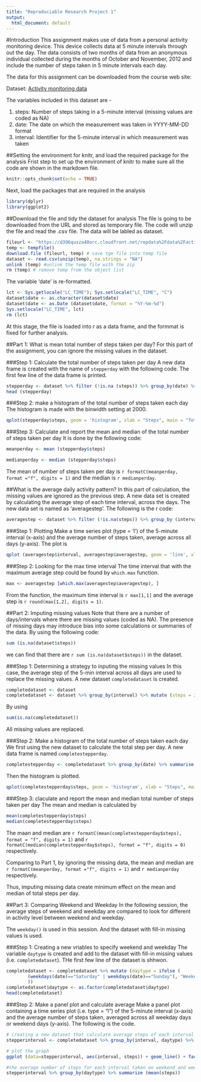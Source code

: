 ---
title: "Reproduciable Research Project 1"
output:
  html_document: default
---

#Introduction
This assignment makes use of data from a personal activity monitoring device. This device collects data at 5 minute intervals through out the day. The data consists of two months of data from an anonymous individual collected during the months of October and November, 2012 and include the number of steps taken in 5 minute intervals each day.

The data for this assignment can be downloaded from the course web site:

Dataset: [Activity monitoring data](https://d396qusza40orc.cloudfront.net/repdata%2Fdata%2Factivity.zip)

The variables included in this dataset are - 

1. steps: Number of steps taking in a 5-minute interval (missing values are coded as NA)
2. date: The date on which the measurement was taken in YYYY-MM-DD format
3. interval: Identifier for the 5-minute interval in which measurement was taken

##Setting the environment for knitr, and load the required package for the analysis
Frist step to set up the environment of knitr to make sure all the code are shown in the markdown file. 

```{r setup}
knitr::opts_chunk$set(echo = TRUE)
```

Next, load the packages that are required in the analysis
```{r package, results='hide', message=FALSE, warning=FALSE}
library(dplyr)
library(ggplot2)
```

##Download the file and tidy the dataset for analysis
The file is going to be downloaded from the URL and stored as temporary file. The code will unzip the file and read the .csv file. The data will be labled as dataset. 

```{r loading}
fileurl <- "https://d396qusza40orc.cloudfront.net/repdata%2Fdata%2Factivity.zip"
temp <- tempfile()
download.file (fileurl, temp) # save tge file into temp file
dataset <- read.csv(unzip(temp), na.strings = "NA")
unlink (temp) #unlink the temp file with the zip
rm (temp) # remove temp from the object list
```

The variable 'date' is re-formatted. 
```{r cleaning, results='hide', message=FALSE, warning=FALSE}
lct <- Sys.getlocale("LC_TIME"); Sys.setlocale("LC_TIME", "C")
dataset$date <- as.character(dataset$date)
dataset$date <- as.Date (dataset$date, format = "%Y-%m-%d")
Sys.setlocale("LC_TIME", lct)
rm (lct)
```

At this stage, the file is loaded into r as a data frame, and the formmat is fixed for further analysis. 

##Part 1: What is mean total number of steps taken per day?
For this part of the assignment, you can ignore the missing values in the dataset.

###Step 1: Calculate the total number of steps taken per day
A new data frame is created with the name of `stepperday` with the following code. The first few line of the data frame is printed. 

```{r step per day}
stepperday <- dataset %>% filter (!is.na (steps)) %>% group_by(date) %>% summarize (steps = sum(steps))
head (stepperday)
```

###Step 2: make a histogram of the total number of steps taken each day
The histogram is made with the binwidth setting at 2000. 

```{r plot step per day}
qplot(stepperday$steps, geom = 'histogram', xlab = "Steps", main = "Total number of steps taken each day", binwidth = 2000)
```

###Step 3: Calculate and report the mean and median of the total number of steps taken per day
It is done by the following code:
```{r mean, results='hide', message=FALSE, warning=FALSE}
meanperday <- mean (stepperday$steps)
```
```{r median, results='hide', message=FALSE, warning=FALSE}
medianperday <- median (stepperday$steps)
```

The mean of number of steps taken per day is `r formatC(meanperday, format ="f", digits = 1)` and the median is `r medianperday`. 

##What is the average daily activity pattern?
In this part of calculation, the missing values are ignored as the previous step. A new data set is created by calculating the average step of each time interval, across the days. The new data set is named as 'averagestep'. The following is the r code:

```{r average step}
averagestep <- dataset %>% filter (!is.na(steps)) %>% group_by (interval) %>% summarize (averagestep = mean(steps))
```

###Step 1: Plotting
Make a time series plot (type = 'l') of the 5-minute interval (x-axis) and the average number of steps taken, average across all days (y-axis). The plot is

```{r plot average step}
qplot (averagestep$interval, averagestep$averagestep, geom = 'line', xlab = "Time interval", ylab = "Average Step", main = "Average number of steps taken in time of the day")
```

###Step 2: Looking for the max time interval
The time interval that with the maximum average step could be found by `which.max` function. 

```{r max}
max <- averagestep [which.max(averagestep$averagestep), ]
```

From the function, the maximum time interval is `r max[1,1]` and the average step is `r round(max[1,2], digits = 1)`.

##Part 2: Imputing missing values
Note that there are a number of days/intervals where there are missing values (coded as NA). The presence of missing days may introduce bias into some calculations or summaries of the data. By using the following code: 

```{r missing data, results='hide', message=FALSE, warning=FALSE}
sum (is.na(dataset$steps))
```
we can find that there are `r sum (is.na(dataset$steps))` in the dataset. 

###Step 1: Determining a strategy to inputing the missing values
In this case, the average step of the 5-min interval across all days are used to replace the missing values. A new dataset `completedataset` is created. 

```{r new complete dataset}
completedataset <- dataset
completedataset <- dataset %>% group_by(interval) %>% mutate (steps = ifelse(is.na(steps),mean(steps, na.rm = TRUE), steps))
```

By using
```{r checking missing data}
sum(is.na(completedataset))
```

All missing values are replaced. 

###Step 2: Make a histogram of the total number of steps taken each day
We first using the new dataset to calculate the total step per day. A new data frame is named `completestepperday`. 
```{r complete step per day}
completestepperday <- completedataset %>% group_by(date) %>% summarise (steps = sum(steps))
```

Then the histogram is plotted. 
```{r plotting complete step per day}
qplot(completestepperday$steps, geom = 'histogram', xlab = "Steps", main = "Total number of steps taken each day (missing data replaced)", binwidth = 2000)
```

###Step 3: claculate and report the mean and median total number of steps taken per day
The mean and median is calculated by
```{r complete mean and median, results='hide', message=FALSE, warning=FALSE}
mean(completestepperday$steps)
median(completestepperday$steps)
```

The maan and median are `r formatC(mean(completestepperday$steps), format = "f", digits = 1)` and `r formatC(median(completestepperday$steps), format = "f", digits = 0)` respectively. 

Comparing to Part 1, by ignoring the missing data, the mean and median are `r formatC(meanperday, format ="f", digits = 1)` and `r medianperday` respectively. 

Thus, imputing missing data create minimum effect on the mean and median of total steps per day. 

##Part 3: Comparing Weekend and Weekday
In the following session, the average steps of weekend and weekday are compared to look for different in activity level between weekend and weekday. 

The `weekday()` is used in this session. And the dataset with fill-in missing values is used. 

###Step 1: Creating a new vriables to specify weekend and weekday
The variable `daytype` is created and add to the dataset with fill-in missing values (i.e. `completedataset`). THe first few line of the dataset is shhwon. 

```{r daytype}
completedataset <- completedataset %>% mutate (daytype = ifelse (
        (weekdays(date)=="Saturday" | weekdays(date)=="Sunday"), "Weekend", "Weekday"
        ))
completedataset$daytype <- as.factor(completedataset$daytype)
head(completedataset)
```


###Step 2: Make a panel plot and calculate average 
Make a panel plot containing a time series plot (i.e. type = "l") of the 5-minute interval (x-axis) and the average number of steps taken, averaged across all weekday days or weekend days (y-axis). The following is the code.

```{r panel plot and weekday average}
# creating a new dataset that calculate average steps of each interval of weekday and weekend
stepperinterval <- completedataset %>% group_by(interval, daytype) %>% summarize (steps = mean(steps))

# plot the graph
ggplot (data=stepperinterval, aes(interval, steps)) + geom_line() + facet_grid(daytype~.)

#the average number of steps for each interval taken on weekend and weekday is calculated and compared
stepperinterval %>% group_by(daytype) %>% summarize (mean(steps))
```












